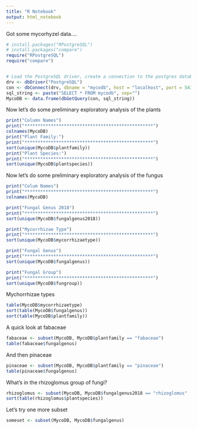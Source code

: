 ```yaml
---
title: "R Notebook"
output: html_notebook
---
```


Got some mycorhyzel data....

```r
# install.packages("RPostgreSQL")
# install.packages("compare")
require("RPostgreSQL")
require("compare")


# Load the PostgreSQL driver, create a connection to the postgres database
drv <- dbDriver("PostgreSQL")
con <- dbConnect(drv, dbname = "mycodb", host = "localhost", port = 5432, user = "ruser", password = "ruser")
sql_string <- paste("SELECT * FROM mycodb", sep="")
MycoDB <- data.frame(dbGetQuery(con, sql_string))
```


Now let's do some preliminary exploratory analysis of the plants
```r
print("Column Names")
print("*************************************************")
colnames(MycoDB)
print("Plant Family:")
print("*************************************************")
sort(unique(MycoDB$plantfamily))
print("Plant Species:")
print("*************************************************")
sort(unique(MycoDB$plantspecies))
```

Now let's do some preliminary exploratory analysis of the fungus
```r
print("Colum Names")
print("*************************************************")
colnames(MycoDB)

print("Fungal Genus 2018")
print("*************************************************")
sort(unique(MycoDB$fungalgenus2018))

print("Mycorrhizae Type")
print("*************************************************")
sort(unique(MycoDB$mycorrhizaetype))

print("Fungal Genus")
print("*************************************************")
sort(unique(MycoDB$fungalgenus))

print("Fungal Group")
print("*************************************************")
sort(unique(MycoDB$fungroup))
```
Mychorrhizae types
```r

table(MycoDB$mycorrhizaetype)
sort(table(MycoDB$fungalgenus))
sort(table(MycoDB$plantfamily))
```
A quick look at fabaceae
```r
fabaceae <- subset(MycoDB, MycoDB$plantfamily == "fabaceae")
table(fabaceae$fungalgenus)
```

And then pinaceae
```r
pinaceae <- subset(MycoDB, MycoDB$plantfamily == "pinaceae")
table(pinaceae$fungalgenus)
```

What's in the rhizoglomus group of fungi?
```r
rhizoglomus <- subset(MycoDB, MycoDB$fungalgenus2018 == "rhizoglomus" | MycoDB$fungalgenus == "rhizoglomus")
sort(table(rhizoglomus$plantspecies))
```

Let's try one more subset
```r

someset <- subset(MycoDB, MycoDB$fungalgenus)


```
